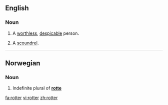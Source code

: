 ==English==

===Noun===
{{en-noun}}

# A [[worthless]], [[despicable]] person.
# {{UK}} {{slang}} A [[scoundrel]].

----

==Norwegian==
===Noun===
{{infl|no|noun form}}

# Indefinite plural of '''[[rotte]]'''

[[fa:rotter]]
[[vi:rotter]]
[[zh:rotter]]